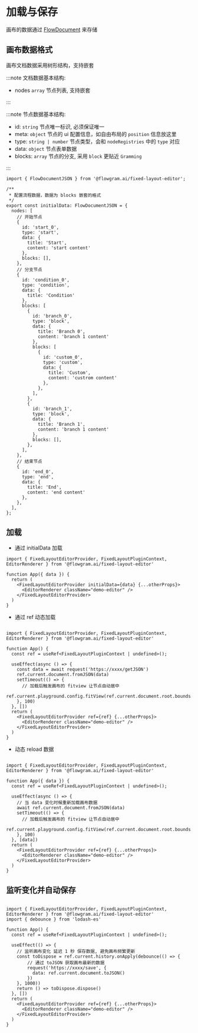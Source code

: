 # 加载与保存

画布的数据通过 [FlowDocument](/api/core/flow-document.html) 来存储

## 画布数据格式

画布文档数据采用树形结构，支持嵌套

:::note 文档数据基本结构:

- nodes `array` 节点列表, 支持嵌套

:::

:::note 节点数据基本结构:


- id: `string` 节点唯一标识, 必须保证唯一
- meta: `object` 节点的 ui 配置信息，如自由布局的 `position` 信息放这里
- type: `string | number` 节点类型，会和 `nodeRegistries` 中的 `type` 对应
- data: `object` 节点表单数据
- blocks: `array` 节点的分支, 采用 `block` 更贴近 `Gramming`

:::

```tsx pure title="initial-data.tsx"
import { FlowDocumentJSON } from '@flowgram.ai/fixed-layout-editor';

/**
 * 配置流程数据，数据为 blocks 嵌套的格式
 */
export const initialData: FlowDocumentJSON = {
  nodes: [
    // 开始节点
    {
      id: 'start_0',
      type: 'start',
      data: {
        title: 'Start',
        content: 'start content'
      },
      blocks: [],
    },
    // 分支节点
    {
      id: 'condition_0',
      type: 'condition',
      data: {
        title: 'Condition'
      },
      blocks: [
        {
          id: 'branch_0',
          type: 'block',
          data: {
            title: 'Branch 0',
            content: 'branch 1 content'
          },
          blocks: [
            {
              id: 'custom_0',
              type: 'custom',
              data: {
                title: 'Custom',
                content: 'custrom content'
              },
            },
          ],
        },
        {
          id: 'branch_1',
          type: 'block',
          data: {
            title: 'Branch 1',
            content: 'branch 1 content'
          },
          blocks: [],
        },
      ],
    },
    // 结束节点
    {
      id: 'end_0',
      type: 'end',
      data: {
        title: 'End',
        content: 'end content'
      },
    },
  ],
};

```

## 加载

- 通过 initialData 加载

```tsx pure
import { FixedLayoutEditorProvider, FixedLayoutPluginContext, EditorRenderer } from '@flowgram.ai/fixed-layout-editor'

function App({ data }) {
  return (
    <FixedLayoutEditorProvider initialData={data} {...otherProps}>
      <EditorRenderer className="demo-editor" />
    </FixedLayoutEditorProvider>
  )
}
```


- 通过 ref 动态加载

```tsx pure

import { FixedLayoutEditorProvider, FixedLayoutPluginContext, EditorRenderer } from '@flowgram.ai/fixed-layout-editor'

function App() {
  const ref = useRef<FixedLayoutPluginContext | undefined>();

  useEffect(async () => {
    const data = await request('https://xxxx/getJSON')
    ref.current.document.fromJSON(data)
    setTimeout(() => {
      // 加载后触发画布的 fitview 让节点自动居中
      ref.current.playground.config.fitView(ref.current.document.root.bounds.pad(30));
    }, 100)
  }, [])
  return (
    <FixedLayoutEditorProvider ref={ref} {...otherProps}>
      <EditorRenderer className="demo-editor" />
    </FixedLayoutEditorProvider>
  )
}
```

- 动态 reload 数据

```tsx pure

import { FixedLayoutEditorProvider, FixedLayoutPluginContext, EditorRenderer } from '@flowgram.ai/fixed-layout-editor'

function App({ data }) {
  const ref = useRef<FixedLayoutPluginContext | undefined>();

  useEffect(async () => {
    // 当 data 变化时候重新加载画布数据
    await ref.current.document.fromJSON(data)
    setTimeout(() => {
      // 加载后触发画布的 fitview 让节点自动居中
      ref.current.playground.config.fitView(ref.current.document.root.bounds.pad(30));
    }, 100)
  }, [data])
  return (
    <FixedLayoutEditorProvider ref={ref} {...otherProps}>
      <EditorRenderer className="demo-editor" />
    </FixedLayoutEditorProvider>
  )
}
```

## 监听变化并自动保存

```tsx pure

import { FixedLayoutEditorProvider, FixedLayoutPluginContext, EditorRenderer } from '@flowgram.ai/fixed-layout-editor'
import { debounce } from 'lodash-es'

function App() {
  const ref = useRef<FixedLayoutPluginContext | undefined>();

  useEffect(() => {
    // 监听画布变化 延迟 1 秒 保存数据, 避免画布频繁更新
    const toDispose = ref.current.history.onApply(debounce(() => {
        // 通过 toJSON 获取画布最新的数据
        request('https://xxxx/save', {
          data: ref.current.document.toJSON()
        })
    }, 1000))
    return () => toDispose.dispose()
  }, [])
  return (
    <FixedLayoutEditorProvider ref={ref} {...otherProps}>
      <EditorRenderer className="demo-editor" />
    </FixedLayoutEditorProvider>
  )
}

```
